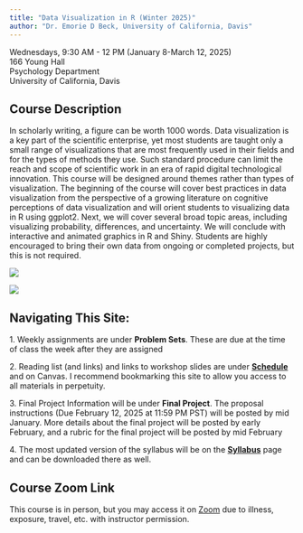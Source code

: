 ```yaml
---
title: "Data Visualization in R (Winter 2025)"
author: "Dr. Emorie D Beck, University of California, Davis"
---
```


Wednesdays, 9:30 AM - 12 PM (January 8-March 12, 2025)\
166 Young Hall\
Psychology Department\
University of California, Davis

## **Course Description**

::::: {layout="[ 65,35 ]"}
::: {#first-column}
In scholarly writing, a figure can be worth 1000 words. Data visualization is a key part of the scientific enterprise, yet most students are taught only a small range of visualizations that are most frequently used in their fields and for the types of methods they use. Such standard procedure can limit the reach and scope of scientific work in an era of rapid digital technological innovation. This course will be designed around themes rather than types of visualization. The beginning of the course will cover best practices in data visualization from the perspective of a growing literature on cognitive perceptions of data visualization and will orient students to visualizing data in R using ggplot2. Next, we will cover several broad topic areas, including visualizing probability, differences, and uncertainty. We will conclude with interactive and animated graphics in R and Shiny. Students are highly encouraged to bring their own data from ongoing or completed projects, but this is not required.
:::

::: {#second=column}
![](static/R_logo.svg.png)

![](static/ggplot2.png)
:::
:::::

## **Navigating This Site:**

1\. Weekly assignments are under **Problem Sets**. These are due at the time of class the week after they are assigned

2\. Reading list (and links) and links to workshop slides are under [**Schedule**](schedule.html) and on Canvas. I recommend bookmarking this site to allow you access to all materials in perpetuity.

3\. Final Project Information will be under **Final Project**. The proposal instructions (Due February 12, 2025 at 11:59 PM PST) will be posted by mid January. More details about the final project will be posted by early February, and a rubric for the final project will be posted by mid February

4\. The most updated version of the syllabus will be on the [**Syllabus**](syllabus.html) page and can be downloaded there as well.

## **Course Zoom Link**

This course is in person, but you may access it on [Zoom](https://ucdavis.zoom.us/j/92902358318?pwd=tkLmAOCQZunvsXm1FMAbxfniKjz8yD.1) due to illness, exposure, travel, etc. with instructor permission.
